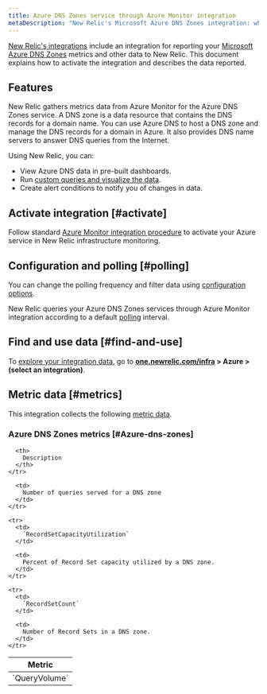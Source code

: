 ```yaml
---
title: Azure DNS Zones service through Azure Monitor integration
metaDescription: "New Relic's Microsoft Azure DNS Zones integration: what data it reports and how to enable it."
---
```


[New Relic's integrations](/docs/infrastructure/integrations-getting-started/getting-started/introduction-infrastructure-integrations) include an integration for reporting your [Microsoft Azure DNS Zones](https://azure.microsoft.com/en-us/products/dns/) metrics and other data to New Relic. This document explains how to activate the integration and describes the data reported.

## Features

New Relic gathers metrics data from Azure Monitor for the Azure DNS Zones service. A DNS zone is a data resource that contains the DNS records for a domain name. You can use Azure DNS to host a DNS zone and manage the DNS records for a domain in Azure. It also provides DNS name servers to answer DNS queries from the Internet.

Using New Relic, you can:

* View Azure DNS data in pre-built dashboards.
* Run [custom queries and visualize the data](/docs/infrastructure/integrations-getting-started/getting-started/use-integration-data-new-relic-insights).
* Create alert conditions to notify you of changes in data.

## Activate integration [#activate]

Follow standard [Azure Monitor integration procedure](/docs/infrastructure/microsoft-azure-integrations/azure-integrations-list/azure-monitor) to activate your Azure service in New Relic infrastructure monitoring.

## Configuration and polling [#polling]

You can change the polling frequency and filter data using [configuration options](/docs/infrastructure/microsoft-azure-integrations/azure-integrations-list/azure-monitor/#settings).

New Relic queries your Azure DNS Zones services through Azure Monitor integration according to a default [polling](/docs/infrastructure/microsoft-azure-integrations/azure-integrations-list/azure-monitor/#settings) interval.

## Find and use data [#find-and-use]

To [explore your integration data](/docs/infrastructure/integrations/find-use-infrastructure-integration-data), go to **[one.newrelic.com/infra](https://one.newrelic.com/infra) > Azure > (select an integration)**.

## Metric data [#metrics]

This integration collects the following [metric data](/docs/infrastructure/integrations-getting-started/getting-started/understand-integration-data-data-types#metric).

### Azure DNS Zones metrics [#Azure-dns-zones]

<table>
  <thead>
    <tr>
      <th style={{ width: "300px" }}>
        Metric
      </th>

      <th>
        Description
      </th>
    </tr>
  </thead>

  <tbody>
    <tr>
      <td>
        `QueryVolume`
      </td>

      <td>
        Number of queries served for a DNS zone
      </td>
    </tr>

    <tr>
      <td>
        `RecordSetCapacityUtilization`
      </td>

      <td>
        Percent of Record Set capacity utilized by a DNS zone.
      </td>
    </tr>

    <tr>
      <td>
        `RecordSetCount`
      </td>

      <td>
        Number of Record Sets in a DNS zone.
      </td>
    </tr>
  </tbody>
</table>
